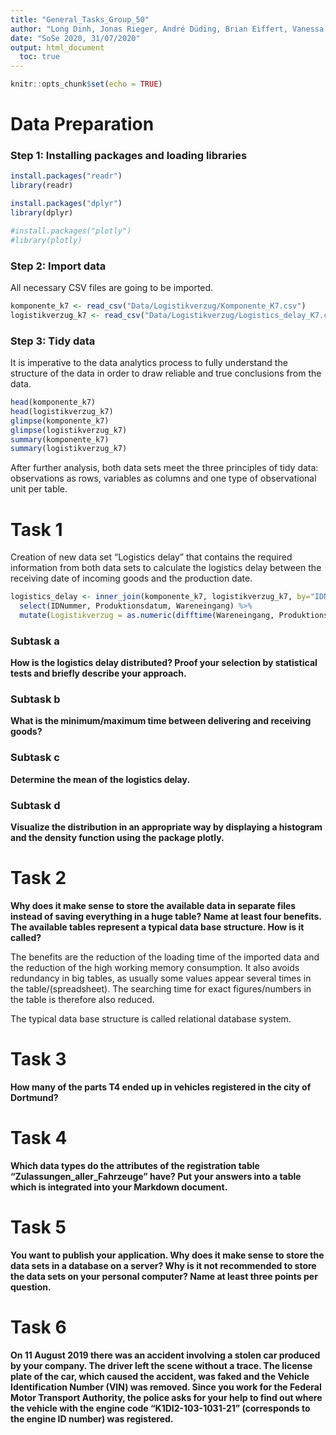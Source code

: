 ```yaml
---
title: "General_Tasks_Group_50"
author: "Long Dinh, Jonas Rieger, André Düding, Brian Eiffert, Vanessa Schweitzer"
date: "SoSe 2020, 31/07/2020"
output: html_document
  toc: true
---
```


```r
knitr::opts_chunk$set(echo = TRUE)
```

# Data Preparation

### Step 1: Installing packages and loading libraries
```r
install.packages("readr")
library(readr)

install.packages("dplyr")
library(dplyr)

#install.packages("plotly")
#library(plotly)
```

### Step 2: Import data 
All necessary CSV files are going to be imported. 
```r
komponente_k7 <- read_csv("Data/Logistikverzug/Komponente_K7.csv")
logistikverzug_k7 <- read_csv("Data/Logistikverzug/Logistics_delay_K7.csv")
```

### Step 3: Tidy data 
It is imperative to the data analytics process to fully understand the structure of the data in order to draw reliable and true conclusions from the data.   

```r
head(komponente_k7)
head(logistikverzug_k7)
glimpse(komponente_k7)
glimpse(logistikverzug_k7)
summary(komponente_k7)
summary(logistikverzug_k7)
```

After further analysis, both data sets meet the three principles of tidy data: observations as rows, variables as columns and one type of observational unit per table.

# Task 1
Creation of new data set "Logistics delay" that contains the required information from both data sets to calculate the logistics delay between the receiving date of incoming goods and the production date.

```r
logistics_delay <- inner_join(komponente_k7, logistikverzug_k7, by="IDNummer") %>%
  select(IDNummer, Produktionsdatum, Wareneingang) %>%
  mutate(Logistikverzug = as.numeric(difftime(Wareneingang, Produktionsdatum, units="days")))
```

### Subtask a
**How is the logistics delay distributed? Proof your selection by statistical tests and briefly describe your approach.**

### Subtask b
**What is the minimum/maximum time between delivering and receiving goods?**

### Subtask c
**Determine the mean of the logistics delay.**

### Subtask d
**Visualize the distribution in an appropriate way by displaying a histogram and the density function using the package plotly.**


# Task 2

**Why does it make sense to store the available data in separate files instead of saving everything in a huge table? Name at least four benefits. The available tables represent a typical data base structure. How is it called?**

The benefits are the reduction of the loading time of the imported data and the reduction of the high working memory consumption. It also avoids redundancy in big tables, as usually some values appear several times in the table/(spreadsheet). The searching time for exact figures/numbers in the table is therefore also reduced.

The typical data base structure is called relational database system. 

# Task 3

**How many of the parts T4 ended up in vehicles registered in the city of Dortmund?**

# Task 4

**Which data types do the attributes of the registration table "Zulassungen_aller_Fahrzeuge" have? Put your answers into a table which is integrated into your Markdown document.**

# Task 5

**You want to publish your application. Why does it make sense to store the data sets in a database on a server? Why is it not recommended to store the data sets on your personal computer? Name at least three points per question.**

# Task 6

**On 11 August 2019 there was an accident involving a stolen car produced by your company. The driver left the scene without a trace. The license plate of the car, which caused the accident, was faked and the Vehicle Identification Number (VIN) was removed. Since you work for the Federal Motor Transport Authority, the police asks for your help to find out where the vehicle with the engine code "K1DI2-103-1031-21" (corresponds to the engine ID number) was registered.**